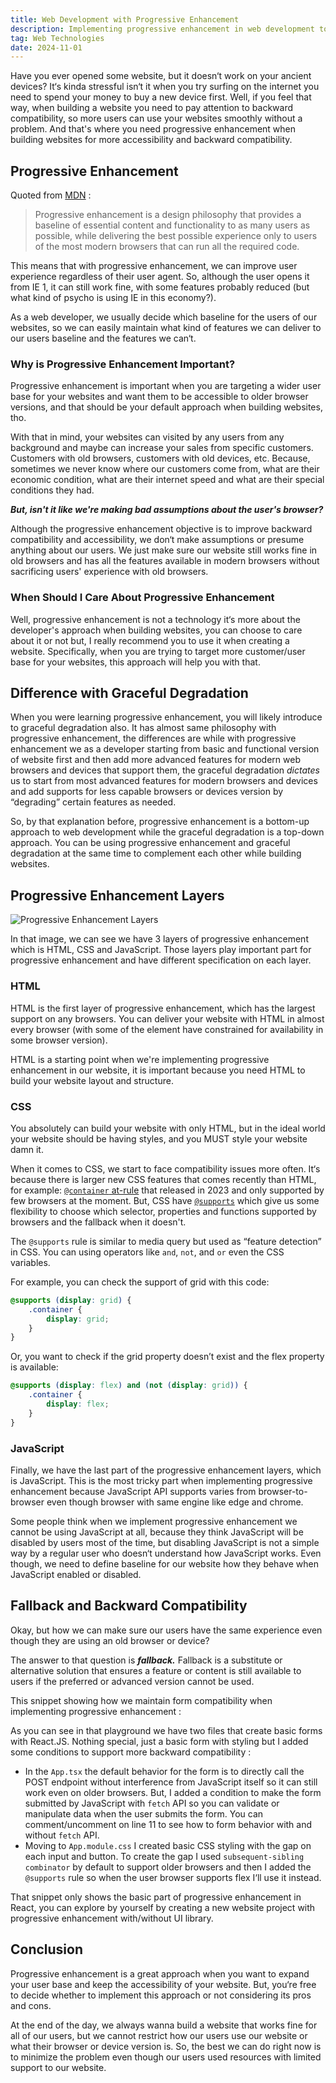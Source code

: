 ```yaml
---
title: Web Development with Progressive Enhancement
description: Implementing progressive enhancement in web development to improve backward compatibility and accessibility for your beloved website.
tag: Web Technologies
date: 2024-11-01
---
```



Have you ever opened some website, but it doesn&lsquo;t work on your ancient devices? It&lsquo;s kinda stressful isn&lsquo;t it when you try surfing on the internet you need to spend your money to buy a new device first. Well, if you feel that way, when building a website you need to pay attention to backward compatibility, so more users can use your websites smoothly without a problem. And that's where you need progressive enhancement when building websites for more accessibility and backward compatibility.

## Progressive Enhancement

Quoted from [MDN](https://developer.mozilla.org/en-US/docs/Glossary/Progressive_Enhancement) :

> Progressive enhancement is a design philosophy that provides a baseline of essential content and functionality to as many users as possible, while delivering the best possible experience only to users of the most modern browsers that can run all the required code.
> 

This means that with progressive enhancement, we can improve user experience regardless of their user agent. So, although the user opens it from IE 1, it can still work fine, with some features probably reduced (but what kind of psycho is using IE in this economy?).

As a web developer, we usually decide which baseline for the users of our websites, so we can easily maintain what kind of features we can deliver to our users baseline and the features we can&lsquo;t.

### Why is Progressive Enhancement Important?

Progressive enhancement is important when you are targeting a wider user base for your websites and want them to be accessible to older browser versions, and that should be your default approach when building websites, tho.

With that in mind, your websites can visited by any users from any background and maybe can increase your sales from specific customers. Customers with old browsers, customers with old devices, etc. Because, sometimes we never know where our customers come from, what are their economic condition, what are their internet speed and what are their special conditions they had.

***But, isn't it like we're making bad assumptions about the user's browser?***

Although the progressive enhancement objective is to improve backward compatibility and accessibility, we don&lsquo;t make assumptions or presume anything about our users. We just make sure our website still works fine in old browsers and has all the features available in modern browsers without sacrificing users' experience with old browsers.

### When Should I Care About Progressive Enhancement

Well, progressive enhancement is not a technology it&lsquo;s more about the developer's approach when building websites, you can choose to care about it or not but, I really recommend you to use it when creating a website. Specifically, when you are trying to target more customer/user base for your websites, this approach will help you with that.

## Difference with Graceful Degradation

When you were learning progressive enhancement, you will likely introduce to graceful degradation also. It has almost same philosophy with progressive enhancement, the differences are while with progressive enhancement we as a developer starting from basic and functional version of website first and then add more advanced features for modern web browsers and devices that support them, the graceful degradation *dictates* us to start from most advanced features for modern browsers and devices and add supports for less capable browsers or devices version by “degrading” certain features as needed.

So, by that explanation before, progressive enhancement is a bottom-up approach to web development while the graceful degradation is a top-down approach. You can be using progressive enhancement and graceful degradation at the same time to complement each other while building websites.

## Progressive Enhancement Layers

![Progressive Enhancement Layers](../../assets/blog/web-development-with-progressive-enhancement/progressive-enhancement-layers.png)

In that image, we can see we have 3 layers of progressive enhancement which is HTML, CSS and JavaScript. Those layers play important part for progressive enhancement and have different specification on each layer.

### HTML

HTML is the first layer of progressive enhancement, which has the largest support on any browsers. You can deliver your website with HTML in almost every browser (with some of the element have constrained for availability in some browser version).

HTML is a starting point when we're implementing progressive enhancement in our website, it is important because you need HTML to build your website layout and structure.

### CSS

You absolutely can build your website with only HTML, but in the ideal world your website should be having styles, and you MUST style your website damn it.

When it comes to CSS, we start to face compatibility issues more often. It&lsquo;s because there is larger new CSS features that comes recently than HTML, for example: [`@container` at-rule](https://developer.mozilla.org/en-US/docs/Web/CSS/@container) that released in 2023 and only supported by few browsers at the moment. But, CSS have [`@supports`](https://developer.mozilla.org/en-US/docs/Web/CSS/@supports) which give us some flexibility to choose which selector, properties and functions supported by browsers and the fallback when it doesn't.

The `@supports` rule is similar to media query but used as “feature detection” in CSS. You can using operators like `and`, `not`, and `or` even the CSS variables.

For example, you can check the support of grid with this code:

```css
@supports (display: grid) {
	.container {
		display: grid;
	}
}
```

Or, you want to check if the grid property doesn’t exist and the flex property is available:

```css
@supports (display: flex) and (not (display: grid)) {
	.container {
		display: flex;
	}
}
```

### JavaScript

Finally, we have the last part of the progressive enhancement layers, which is JavaScript. This is the most tricky part when implementing progressive enhancement because JavaScript API supports varies from browser-to-browser even though browser with same engine like edge and chrome.

Some people think when we implement progressive enhancement we cannot be using JavaScript at all, because they think JavaScript will be disabled by users most of the time, but disabling JavaScript is not a simple way by a regular user who doesn&lsquo;t understand how JavaScript works. Even though, we need to define baseline for our website how they behave when JavaScript enabled or disabled.

## Fallback and Backward Compatibility

Okay, but how we can make sure our users have the same experience even though they are using an old browser or device?

The answer to that question is ***fallback.*** Fallback is a substitute or alternative solution that ensures a feature or content is still available to users if the preferred or advanced version cannot be used.

This snippet showing how we maintain form compatibility when implementing progressive enhancement :

<FormSandpack />

As you can see in that playground we have two files that create basic forms with React.JS. Nothing special, just a basic form with styling but I added some conditions to support more backward compatibility :

- In the `App.tsx` the default behavior for the form is to directly call the POST endpoint without interference from JavaScript itself so it can still work even on older browsers. But, I added a condition to make the form submitted by JavaScript with `fetch` API so you can validate or manipulate data when the user submits the form. You can comment/uncomment on line 11 to see how to form behavior with and without `fetch` API.
- Moving to `App.module.css` I created basic CSS styling with the gap on each input and button. To create the gap I used `subsequent-sibling combinator` by default to support older browsers and then I added the `@supports` rule so when the user browser supports flex I&lsquo;ll use it instead.

That snippet only shows the basic part of progressive enhancement in React, you can explore by yourself by creating a new website project with progressive enhancement with/without UI library.

## Conclusion

Progressive enhancement is a great approach when you want to expand your user base and keep the accessibility of your website. But, you&lsquo;re free to decide whether to implement this approach or not considering its pros and cons.

At the end of the day, we always wanna build a website that works fine for all of our users, but we cannot restrict how our users use our website or what their browser or device version is. So, the best we can do right now is to minimize the problem even though our users used resources with limited support to our website.